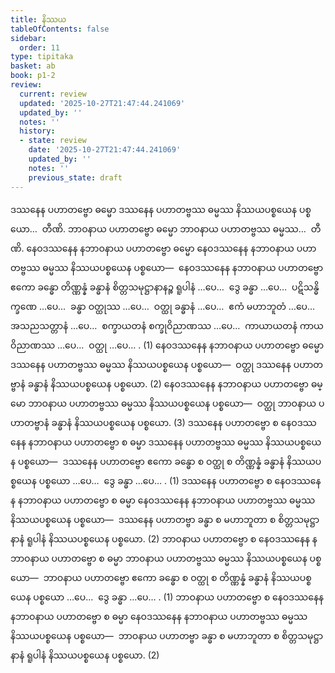 ```yaml
---
title: နိဿယ
tableOfContents: false
sidebar:
  order: 11
type: tipitaka
basket: ab
book: p1-2
review:
  current: review
  updated: '2025-10-27T21:47:44.241069'
  updated_by: ''
  notes: ''
  history:
  - state: review
    date: '2025-10-27T21:47:44.241069'
    updated_by: ''
    notes: ''
    previous_state: draft
---
```



<ReviewStatus review={frontmatter.review} showDetails={true} />

<HypothesisAnnotation frontmatter={frontmatter} />

<DynamicBreadcrumb />

<Division number="81" book="p1-2" e="ch" v="37" p="166">

<Paragraph number="981" book="p1-2">
ဒဿနေန ပဟာတဗ္ဗော ဓမ္မော ဒဿနေန ပဟာတဗ္ဗဿ ဓမ္မဿ နိဿယပစ္စယေန ပစ္စယော…  တီဏိ.
</Paragraph>

<Paragraph number="982" book="p1-2">
ဘာဝနာယ ပဟာတဗ္ဗော ဓမ္မော ဘာဝနာယ ပဟာတဗ္ဗဿ ဓမ္မဿ…  တီဏိ.
</Paragraph>

<Paragraph number="983" book="p1-2">
နေဝဒဿနေန နဘာဝနာယ ပဟာတဗ္ဗော ဓမ္မော နေဝဒဿနေန နဘာဝနာယ ပဟာတဗ္ဗဿ ဓမ္မဿ နိဿယပစ္စယေန ပစ္စယော—  နေဝဒဿနေန နဘာဝနာယ ပဟာတဗ္ဗော ဧကော ခန္ဓော တိဏ္ဏန္နံ ခန္ဓာနံ စိတ္တသမုဋ္ဌာနာနဉ္စ ရူပါနံ …ပေ…  ဒွေ ခန္ဓာ …ပေ…  ပဋိသန္ဓိက္ခဏေ …ပေ…  ခန္ဓာ ဝတ္ထုဿ …ပေ…  ဝတ္ထု ခန္ဓာနံ …ပေ…  ဧကံ မဟာဘူတံ …ပေ…  အသညသတ္တာနံ …ပေ…  စက္ခာယတနံ စက္ခုဝိညာဏဿ …ပေ…  ကာယာယတနံ ကာယဝိညာဏဿ …ပေ…  ဝတ္ထု …ပေ… . (1)
</Paragraph>

<Paragraph number="984" book="p1-2">
နေဝဒဿနေန နဘာဝနာယ ပဟာတဗ္ဗော ဓမ္မော ဒဿနေန ပဟာတဗ္ဗဿ ဓမ္မဿ နိဿယပစ္စယေန ပစ္စယော—  ဝတ္ထု ဒဿနေန ပဟာတဗ္ဗာနံ ခန္ဓာနံ နိဿယပစ္စယေန ပစ္စယော. (2)
</Paragraph>

<Paragraph number="985" book="p1-2">
နေဝဒဿနေန နဘာဝနာယ ပဟာတဗ္ဗော ဓမ္မော ဘာဝနာယ ပဟာတဗ္ဗဿ ဓမ္မဿ နိဿယပစ္စယေန ပစ္စယော—  ဝတ္ထု ဘာဝနာယ ပဟာတဗ္ဗာနံ ခန္ဓာနံ နိဿယပစ္စယေန ပစ္စယော. (3)
</Paragraph>

</Division>
<Division number="82" book="p1-2" e="ch" v="37" p="166">

<Paragraph number="986" book="p1-2">
ဒဿနေန ပဟာတဗ္ဗော စ နေဝဒဿနေန နဘာဝနာယ ပဟာတဗ္ဗော စ ဓမ္မာ ဒဿနေန ပဟာတဗ္ဗဿ ဓမ္မဿ နိဿယပစ္စယေန ပစ္စယော—  ဒဿနေန ပဟာတဗ္ဗော ဧကော ခန္ဓော စ ဝတ္ထု စ တိဏ္ဏန္နံ ခန္ဓာနံ နိဿယပစ္စယေန ပစ္စယော …ပေ…  ဒွေ ခန္ဓာ …ပေ… . (1)
</Paragraph>

<Paragraph number="987" book="p1-2">
ဒဿနေန ပဟာတဗ္ဗော စ နေဝဒဿနေန နဘာဝနာယ ပဟာတဗ္ဗော စ ဓမ္မာ နေဝဒဿနေန နဘာဝနာယ ပဟာတဗ္ဗဿ ဓမ္မဿ နိဿယပစ္စယေန ပစ္စယော—  ဒဿနေန ပဟာတဗ္ဗာ ခန္ဓာ စ မဟာဘူတာ စ စိတ္တသမုဋ္ဌာနာနံ ရူပါနံ နိဿယပစ္စယေန ပစ္စယော. (2)
</Paragraph>

<Paragraph number="988" book="p1-2">
ဘာဝနာယ ပဟာတဗ္ဗော စ နေဝဒဿနေန နဘာဝနာယ ပဟာတဗ္ဗော စ ဓမ္မာ ဘာဝနာယ ပဟာတဗ္ဗဿ ဓမ္မဿ နိဿယပစ္စယေန ပစ္စယော—  ဘာဝနာယ ပဟာတဗ္ဗော ဧကော ခန္ဓော စ ဝတ္ထု စ တိဏ္ဏန္နံ ခန္ဓာနံ နိဿယပစ္စယေန ပစ္စယော …ပေ…  ဒွေ ခန္ဓာ …ပေ… . (1)
</Paragraph>

<Paragraph number="989" book="p1-2">
ဘာဝနာယ ပဟာတဗ္ဗော စ နေဝဒဿနေန နဘာဝနာယ ပဟာတဗ္ဗော စ ဓမ္မာ နေဝဒဿနေန နဘာဝနာယ ပဟာတဗ္ဗဿ ဓမ္မဿ နိဿယပစ္စယေန ပစ္စယော—  ဘာဝနာယ ပဟာတဗ္ဗာ ခန္ဓာ စ မဟာဘူတာ စ စိတ္တသမုဋ္ဌာနာနံ ရူပါနံ နိဿယပစ္စယေန ပစ္စယော. (2)
</Paragraph>
</Division>